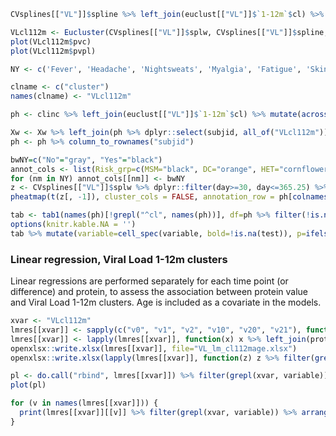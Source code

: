 <!-- Viral Load -->
<!-- VL -->
<!-- vload -->
<!-- cl112m -->
<!-- 1-12m -->


```r
CVsplines[["VL"]]$spline %>% left_join(euclust[["VL"]]$`1-12m`$cl) %>% filter(!is.na(cl), day<=36*365.25/12) %>% ggplot(aes(x=day, y=vload, group=subjid, color=paste("Cluster ", cl))) + geom_vline(xintercept = 30) + geom_vline(xintercept=364) + geom_line() + theme_bw() + scale_color_discrete("") + scale_x_continuous(trans=scales::boxcox_trans(CVsplines[["VL"]]$lambda$x, 1)) + scale_y_continuous(trans=scales::boxcox_trans(CVsplines[["VL"]]$lambda$y)) 
```

```r
VLcl112m <- Eucluster(CVsplines[["VL"]]$splw, CVsplines[["VL"]]$spline, CVsplines[["VL"]]$lambda, timewindows$`1-12m`, "1-12m", time="day", value="vload", pv=TRUE)
plot(VLcl112m$pvc)
plot(VLcl112m$pvpl)
```


```r
NY <- c('Fever', 'Headache', 'Nightsweats', 'Myalgia', 'Fatigue', 'Skinrash', 'Oralulcers', 'Pharyngitis', 'Lymphadenopathy', 'Diarrhea', 'Anorexia')

clname <- c("cluster")
names(clname) <- "VLcl112m"

ph <- clinc %>% left_join(euclust[["VL"]]$`1-12m`$cl) %>% mutate(across(c(ARS, all_of(NY)), ~factor(., levels=c("No", "Yes"))), cluster=factor(cl), across(c(Site, Sex, Risk_grp, Subtype), ~factor(.))) %>% rename(clname) %>% dplyr::select(subjid, ARS, all_of(c(NY, names(clname))), Site, Risk_grp, Sex, Age, Subtype)

Xw <- Xw %>% left_join(ph %>% dplyr::select(subjid, all_of("VLcl112m")))
ph <- ph %>% column_to_rownames("subjid")

bwNY=c("No"="gray", "Yes"="black")
annot_cols <- list(Risk_grp=c(MSM="black", DC="orange", HET="cornflowerblue"))
for (nm in NY) annot_cols[[nm]] <- bwNY
z <- CVsplines[["VL"]]$splw %>% dplyr::filter(day>=30, day<=365.25) %>% dplyr::select(which(colMeans(is.na(.))==0))
pheatmap(t(z[, -1]), cluster_cols = FALSE, annotation_row = ph[colnames(z)[-1],], annotation_colors =annot_cols) 
```

\FloatBarrier

```r
tab <- tab1(names(ph)[!grepl("^cl", names(ph))], df=ph %>% filter(!is.na(all_of("VLcl112m"))), y="VLcl112m")
options(knitr.kable.NA = '')
tab %>% mutate(variable=cell_spec(variable, bold=!is.na(test)), p=ifelse(!is.na(p), sprintf("%.3g", p), p)) %>% dplyr::select(-var) %>% kable(escape=FALSE, row.names = FALSE, caption="Summary of associations between clinical parameters and Viral Load clusters calculated using data from 1-12m and complete linkage hierarchical clustering based on Euclidean distance.") %>% kable_styling() 
```

### Linear regression, Viral Load 1-12m clusters

Linear regressions are performed separately for each time point (or difference) and protein, to assess the association between protein value and Viral Load 1-12m clusters. Age is included as a covariate in the models.

```r
xvar <- "VLcl112m"
lmres[[xvar]] <- sapply(c("v0", "v1", "v2", "v10", "v20", "v21"), function(y) Xw %>% filter(Protein %in% protkeep) %>% group_by(Protein) %>% summarize(lmmod(df=cur_data(), y=y, var=xvar), .groups="drop") %>% rename(p=Pr...t..) %>% mutate(visit=y) %>% relocate(visit, ), simplify = FALSE, USE.NAMES = TRUE)
lmres[[xvar]] <- lapply(lmres[[xvar]], function(x) x %>% left_join(proteins, by=c(Protein="id")) %>% relocate(c("UniProt", "hgnc_symbol"), .after="Protein")) 
openxlsx::write.xlsx(lmres[[xvar]], file="VL_lm_cl112mage.xlsx")
openxlsx::write.xlsx(lapply(lmres[[xvar]], function(z) z %>% filter(grepl(xvar, variable)) %>% arrange(p)), file="VL_lm_cl112m.xlsx")
```

\FloatBarrier

```r
pl <- do.call("rbind", lmres[[xvar]]) %>% filter(grepl(xvar, variable)) %>% mutate(visit=factor(visit, names(lmres[[xvar]]))) %>% group_by(visit) %>% mutate(exp.p=(rank(p, ties.method="first")+.5)/(length(p)+1)) %>% ggplot(aes(x=-log10(exp.p), y=-log10(p))) + geom_point() + geom_abline(intercept = 0, slope=1) + facet_wrap(~visit) + theme_bw()
plot(pl)
```

\FloatBarrier

```r
for (v in names(lmres[[xvar]])) {
  print(lmres[[xvar]][[v]] %>% filter(grepl(xvar, variable)) %>% arrange(p) %>% head() %>% dplyr::select(Protein, hgnc_symbol, Estimate, p) %>% rename(beta=Estimate) %>% kable(caption=sprintf("Top associations between protein value at visit %s and Viral Load clusters based on 1-12m (complete linkage, Euclidean).", sapply(strsplit(v, ""), function(z) paste(z[-1], collapse=" - "))), label=v))
} 
```

